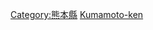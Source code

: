 {{日本行政區劃分類導航|建築物}}
{{Commonscat|Buildings in Kumamoto prefecture}}

[[Category:熊本縣|Category:熊本縣]]
[[Category:日本各都道府縣建築物|Kumamoto-ken]]